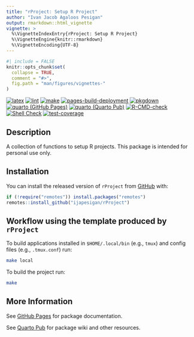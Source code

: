 ```yaml
---
title: "rProject: Setup R Project"
author: "Ivan Jacob Agaloos Pesigan"
output: rmarkdown::html_vignette
vignette: >
  %\VignetteIndexEntry{rProject: Setup R Project}
  %\VignetteEngine{knitr::rmarkdown}
  %\VignetteEncoding{UTF-8}
---
```


```r
#| include = FALSE
knitr::opts_chunk$set(
  collapse = TRUE,
  comment = "#>",
  fig.path = "man/figures/vignettes-"
)
```

<!-- badges: start -->
[![latex](https://github.com/ijapesigan/rProject/actions/workflows/latex.yml/badge.svg)](https://github.com/ijapesigan/rProject/actions/workflows/latex.yml)
[![lint](https://github.com/ijapesigan/rProject/actions/workflows/lint.yml/badge.svg)](https://github.com/ijapesigan/rProject/actions/workflows/lint.yml)
[![make](https://github.com/ijapesigan/rProject/actions/workflows/make.yml/badge.svg)](https://github.com/ijapesigan/rProject/actions/workflows/make.yml)
[![pages-build-deployment](https://github.com/ijapesigan/rProject/actions/workflows/pages/pages-build-deployment/badge.svg)](https://github.com/ijapesigan/rProject/actions/workflows/pages/pages-build-deployment)
[![pkgdown](https://github.com/ijapesigan/rProject/actions/workflows/pkgdown-gh-pages.yml/badge.svg)](https://github.com/ijapesigan/rProject/actions/workflows/pkgdown-gh-pages.yml)
[![quarto (GitHub Pages)](https://github.com/ijapesigan/rProject/actions/workflows/quarto-gh-pages.yml/badge.svg)](https://github.com/ijapesigan/rProject/actions/workflows/quarto-gh-pages.yml)
[![quarto (Quarto Pub)](https://github.com/ijapesigan/rProject/actions/workflows/quarto-quarto-pub.yml/badge.svg)](https://github.com/ijapesigan/rProject/actions/workflows/quarto-quarto-pub.yml)
[![R-CMD-check](https://github.com/ijapesigan/rProject/actions/workflows/check-full.yaml/badge.svg)](https://github.com/ijapesigan/rProject/actions/workflows/check-full.yaml)
[![Shell Check](https://github.com/ijapesigan/rProject/actions/workflows/shellcheck.yml/badge.svg)](https://github.com/ijapesigan/rProject/actions/workflows/shellcheck.yml)
[![test-coverage](https://github.com/ijapesigan/rProject/actions/workflows/test-coverage.yml/badge.svg)](https://github.com/ijapesigan/rProject/actions/workflows/test-coverage.yml)
<!-- badges: end -->

## Description

A collection of functions to setup R projects.
This package is intended for personal use only.

## Installation

You can install the released version of
`rProject`
from
[GitHub](https://github.com/ijapesigan/rProject) with:

```r
if (!require("remotes")) install.packages("remotes")
remotes::install_github("ijapesigan/rProject")
```

## Workflow using the template produced by `rProject`

To build applications installed in `$HOME/.local/bin` (e.g., `tmux`)
and config files (e.g., `.tmux.conf`) run:

```bash
make local
```

To build the project run:

```bash
make
```

## More Information

See
[GitHub Pages](https://ijapesigan.github.io/rProject)
for package documentation.

See
[Quarto Pub](https://ijapesigan.quarto.pub/rproject)
for package wiki and other resources.

